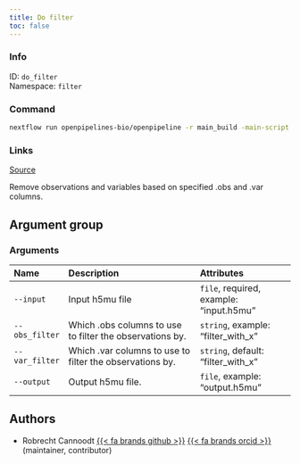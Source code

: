 ```yaml
---
title: Do filter
toc: false
---
```


::: {.column-margin}

### Info

ID: `do_filter`  
Namespace: `filter`

### Command

```bash
nextflow run openpipelines-bio/openpipeline -r main_build -main-script target/nextflow/filter/do_filter/main.nf --help
```

### Links
[Source](https://github.com/openpipelines-bio/openpipeline/blob/main/src/filter/do_filter){.btn-action .btn-sm .btn-info .btn role="button"}
:::

Remove observations and variables based on specified .obs and .var columns.


## Argument group

### Arguments



|Name           |Description                                              |Attributes                              |
|:--------------|:--------------------------------------------------------|:---------------------------------------|
|`--input`      |Input h5mu file                                          |`file`, required, example: "input.h5mu" |
|`--obs_filter` |Which .obs columns to use to filter the observations by. |`string`, example: "filter_with_x"      |
|`--var_filter` |Which .var columns to use to filter the observations by. |`string`, default: "filter_with_x"      |
|`--output`     |Output h5mu file.                                        |`file`, example: "output.h5mu"          |

## Authors

 * Robrecht Cannoodt [{{< fa brands github >}}](https://github.com/rcannood) [{{< fa brands orcid >}}](https://orcid.org/0000-0003-3641-729X) (maintainer, contributor)

